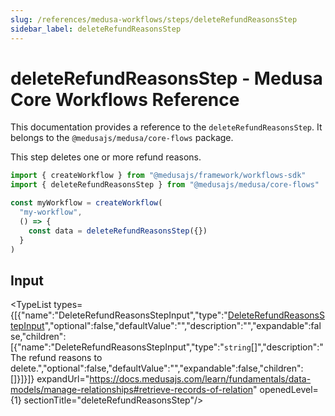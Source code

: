 ```yaml
---
slug: /references/medusa-workflows/steps/deleteRefundReasonsStep
sidebar_label: deleteRefundReasonsStep
---
```



# deleteRefundReasonsStep - Medusa Core Workflows Reference

This documentation provides a reference to the `deleteRefundReasonsStep`. It belongs to the `@medusajs/medusa/core-flows` package.

This step deletes one or more refund reasons.

```ts title="src/workflows/my-workflow.ts"
import { createWorkflow } from "@medusajs/framework/workflows-sdk"
import { deleteRefundReasonsStep } from "@medusajs/medusa/core-flows"

const myWorkflow = createWorkflow(
  "my-workflow",
  () => {
    const data = deleteRefundReasonsStep({})
  }
)
```
  

## Input

<TypeList types={[{"name":"DeleteRefundReasonsStepInput","type":"[DeleteRefundReasonsStepInput](../../../../types/core_flows.DeleteRefundReasonsStepInput/page.mdx)","optional":false,"defaultValue":"","description":"","expandable":false,"children":[{"name":"DeleteRefundReasonsStepInput","type":"`string`[]","description":"The refund reasons to delete.","optional":false,"defaultValue":"","expandable":false,"children":[]}]}]} expandUrl="https://docs.medusajs.com/learn/fundamentals/data-models/manage-relationships#retrieve-records-of-relation" openedLevel={1} sectionTitle="deleteRefundReasonsStep"/>
